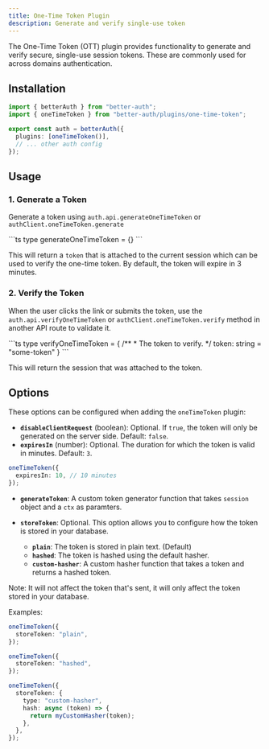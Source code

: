 ```yaml
---
title: One-Time Token Plugin
description: Generate and verify single-use token
---
```


The One-Time Token (OTT) plugin provides functionality to generate and verify secure, single-use session tokens. These are commonly used for across domains authentication.

## Installation

```ts title="auth.ts"
import { betterAuth } from "better-auth";
import { oneTimeToken } from "better-auth/plugins/one-time-token";

export const auth = betterAuth({
  plugins: [oneTimeToken()],
  // ... other auth config
});
```

## Usage

### 1. Generate a Token

Generate a token using `auth.api.generateOneTimeToken` or `authClient.oneTimeToken.generate`

<APIMethod path="/one-time-token/generate" method="GET" requireSession>
  ```ts type generateOneTimeToken = {}
  ```
</APIMethod>

This will return a `token` that is attached to the current session which can be used to verify the one-time token. By default, the token will expire in 3 minutes.

### 2. Verify the Token

When the user clicks the link or submits the token, use the `auth.api.verifyOneTimeToken` or `authClient.oneTimeToken.verify` method in another API route to validate it.

<APIMethod path="/one-time-token/verify" method="POST">
```ts
type verifyOneTimeToken = {
    /**
     * The token to verify. 
     */
    token: string = "some-token"
}
```
</APIMethod>

This will return the session that was attached to the token.

## Options

These options can be configured when adding the `oneTimeToken` plugin:

- **`disableClientRequest`** (boolean): Optional. If `true`, the token will only be generated on the server side. Default: `false`.
- **`expiresIn`** (number): Optional. The duration for which the token is valid in minutes. Default: `3`.

```ts
oneTimeToken({
  expiresIn: 10, // 10 minutes
});
```

- **`generateToken`**: A custom token generator function that takes `session` object and a `ctx` as paramters.

- **`storeToken`**: Optional. This option allows you to configure how the token is stored in your database.
  - **`plain`**: The token is stored in plain text. (Default)
  - **`hashed`**: The token is hashed using the default hasher.
  - **`custom-hasher`**: A custom hasher function that takes a token and returns a hashed token.

<Callout type="info">
  Note: It will not affect the token that's sent, it will only affect the token stored in
  your database.
</Callout>

Examples:

```ts title="No hashing (default)"
oneTimeToken({
  storeToken: "plain",
});
```

```ts title="built-in hasher"
oneTimeToken({
  storeToken: "hashed",
});
```

```ts title="custom hasher"
oneTimeToken({
  storeToken: {
    type: "custom-hasher",
    hash: async (token) => {
      return myCustomHasher(token);
    },
  },
});
```

